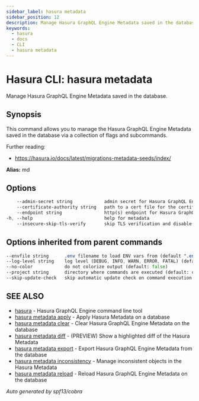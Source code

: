 ```yaml
---
sidebar_label: hasura metadata
sidebar_position: 12
description: Manage Hasura GraphQL Engine Metadata saved in the database using the Hasura CLI
keywords:
  - hasura
  - docs
  - CLI
  - hasura metadata
---
```


# Hasura CLI: hasura metadata

Manage Hasura GraphQL Engine Metadata saved in the database.

## Synopsis

This command allows you to manage the Hasura GraphQL Engine Metadata saved in the database via a collection of flags and subcommands.
		
Further reading:
- https://hasura.io/docs/latest/migrations-metadata-seeds/index/


**Alias:** md

## Options

```sass
    --admin-secret string            admin secret for Hasura GraphQL Engine (env "HASURA_GRAPHQL_ADMIN_SECRET")
    --certificate-authority string   path to a cert file for the certificate authority (env "HASURA_GRAPHQL_CERTIFICATE_AUTHORITY")
    --endpoint string                http(s) endpoint for Hasura GraphQL Engine (env "HASURA_GRAPHQL_ENDPOINT")
-h, --help                           help for metadata
    --insecure-skip-tls-verify       skip TLS verification and disable cert checking (default: false) (env "HASURA_GRAPHQL_INSECURE_SKIP_TLS_VERIFY")
```

## Options inherited from parent commands

```sass
--envfile string      .env filename to load ENV vars from (default ".env")
--log-level string    log level (DEBUG, INFO, WARN, ERROR, FATAL) (default "INFO")
--no-color            do not colorize output (default: false)
--project string      directory where commands are executed (default: current dir)
--skip-update-check   skip automatic update check on command execution
```

## SEE ALSO

- [hasura](/hasura-cli/commands/hasura.mdx) - Hasura GraphQL Engine command line tool
- [hasura metadata apply](/hasura-cli/commands/hasura_metadata_apply.mdx) - Apply Hasura Metadata on a database
- [hasura metadata clear](/hasura-cli/commands/hasura_metadata_clear.mdx) - Clear Hasura GraphQL Engine Metadata on the database
- [hasura metadata diff](/hasura-cli/commands/hasura_metadata_diff.mdx) - (PREVIEW) Show a highlighted diff of the Hasura Metadata
- [hasura metadata export](/hasura-cli/commands/hasura_metadata_export.mdx) - Export Hasura GraphQL Engine Metadata from the database
- [hasura metadata inconsistency](/hasura-cli/commands/hasura_metadata_inconsistency.mdx) - Manage inconsistent objects in the Hasura Metadata
- [hasura metadata reload](/hasura-cli/commands/hasura_metadata_reload.mdx) - Reload Hasura GraphQL Engine Metadata on the database

_Auto generated by spf13/cobra_
